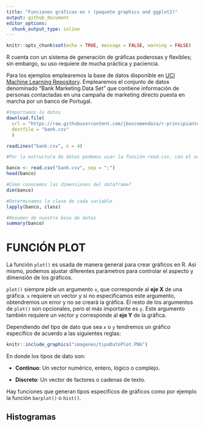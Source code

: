 ```yaml
---
title: "Funciones gráficas en r (paquete graphics and ggplot2)"
output: github_document
editor_options: 
  chunk_output_type: inline
---
```


```r
knitr::opts_chunk$set(echo = TRUE, message = FALSE, warning = FALSE)
```


R cuenta con un sistema de generación de gráficas poderosas y flexibles; sin embargo, su uso requiere de mucha práctica y paciencia.

Para los ejemplos emplearemos la base de datos disponible en [UCI Machine Learning Repository](https://archive.ics.uci.edu/ml/index.php). Emplearemos el conjunto de datos denominado "Bank Marketing Data Set" que contiene información de personas contactadas en una campaña de marketing directo puesta en marcha por un banco de Portugal.

```r
#Importamos lo datos
download.file(
  url = "https://raw.githubusercontent.com/jboscomendoza/r-principiantes-bookdown/master/datos/bank.csv", 
  destfile = "bank.csv"
  )

```

```r
readLines("bank.csv", n = 4)

#Por la estructura de datos podemos usar la función read.csv, con el argumento sep = ";"

banco <- read.csv("bank.csv", sep = ";")
head(banco)
```

```r
#Cómo conocemos las dimensiones del dataframe?
dim(banco)

#Determinamos la clase de cada variable
lapply(banco, class)

#Resumen de nuestra base de datos
summary(banco)
```


# FUNCIÓN PLOT

La función `plot()` es usada de manera general para crear gráficos en R. Así mismo, podemos ajustar diferentes parámetros para controlar el aspecto y dimensión de los gráficos.

`plot()` siempre pide un argumento `x`, que corresponde al **eje X** de una gráfica.  `x` requiere un vector y si no especificamos este argumento, obtendremos un error y no se creará la gráfica. El resto de los argumentos de `plot()` son opcionales, pero el más importante es `y`. Este argumento también requiere un vector y corresponde al **eje Y** de la gráfica.  

Dependiendo del tipo de dato que sea `x` o `y` tendremos un gráfico específico de acuerdo a las siguientes reglas:

```r
knitr::include_graphics("imagenes/tipoDatoPlot.PNG")
```

En donde los tipos de dato son:

* **Continuo**: Un vector numérico, entero, lógico o complejo.

* **Discreto**: Un vector de factores o cadenas de texto.

Hay funciones que generan tipos específicos de gráficos como por ejemplo la función `barplot()` o  `hist()`. 


## Histogramas





